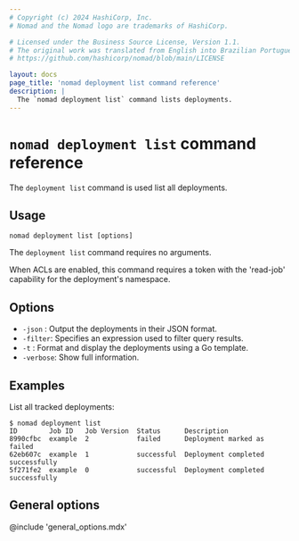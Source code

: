 ```yaml
---
# Copyright (c) 2024 HashiCorp, Inc.
# Nomad and the Nomad logo are trademarks of HashiCorp.

# Licensed under the Business Source License, Version 1.1.
# The original work was translated from English into Brazilian Portuguese.
# https://github.com/hashicorp/nomad/blob/main/LICENSE

layout: docs
page_title: 'nomad deployment list command reference'
description: |
  The `nomad deployment list` command lists deployments.
---
```


# `nomad deployment list` command reference

The `deployment list` command is used list all deployments.

## Usage

```plaintext
nomad deployment list [options]
```

The `deployment list` command requires no arguments.

When ACLs are enabled, this command requires a token with the 'read-job'
capability for the deployment's namespace.

## Options

- `-json` : Output the deployments in their JSON format.
- `-filter`: Specifies an expression used to filter query results.
- `-t` : Format and display the deployments using a Go template.
- `-verbose`: Show full information.

## Examples

List all tracked deployments:

```shell-session
$ nomad deployment list
ID        Job ID   Job Version  Status      Description
8990cfbc  example  2            failed      Deployment marked as failed
62eb607c  example  1            successful  Deployment completed successfully
5f271fe2  example  0            successful  Deployment completed successfully
```

## General options

@include 'general_options.mdx'
